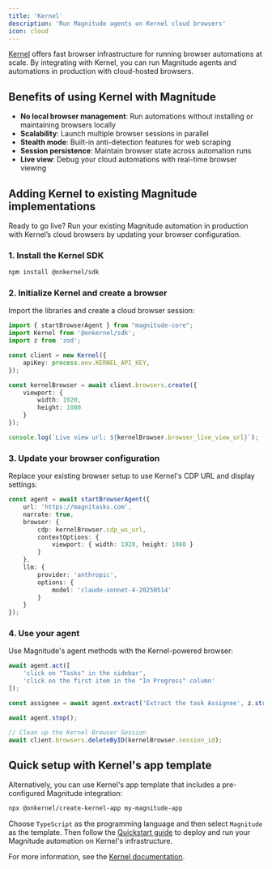 ```yaml
---
title: 'Kernel'
description: 'Run Magnitude agents on Kernel cloud browsers'
icon: cloud
---
```


[Kernel](https://www.onkernel.com/docs/introduction) offers fast browser infrastructure for running browser automations at scale. By integrating with Kernel, you can run Magnitude agents and automations in production with cloud-hosted browsers.

## Benefits of using Kernel with Magnitude

- **No local browser management**: Run automations without installing or maintaining browsers locally
- **Scalability**: Launch multiple browser sessions in parallel
- **Stealth mode**: Built-in anti-detection features for web scraping
- **Session persistence**: Maintain browser state across automation runs
- **Live view**: Debug your cloud automations with real-time browser viewing

## Adding Kernel to existing Magnitude implementations

Ready to go live? Run your existing Magnitude automation in production with Kernel’s cloud browsers by updating your browser configuration.

### 1. Install the Kernel SDK

```bash
npm install @onkernel/sdk
```

### 2. Initialize Kernel and create a browser

Import the libraries and create a cloud browser session:

```typescript
import { startBrowserAgent } from "magnitude-core";
import Kernel from '@onkernel/sdk';
import z from 'zod';

const client = new Kernel({
    apiKey: process.env.KERNEL_API_KEY,
});

const kernelBrowser = await client.browsers.create({
    viewport: {
        width: 1920,
        height: 1080
    }
});

console.log(`Live view url: ${kernelBrowser.browser_live_view_url}`);
```

### 3. Update your browser configuration

Replace your existing browser setup to use Kernel's CDP URL and display settings:

```typescript
const agent = await startBrowserAgent({
    url: 'https://magnitasks.com',
    narrate: true,
    browser: {
        cdp: kernelBrowser.cdp_ws_url,
        contextOptions: {
            viewport: { width: 1920, height: 1080 }
        }
    },
    llm: {
        provider: 'anthropic',
        options: {
            model: 'claude-sonnet-4-20250514'
        }
    }
});
```

### 4. Use your agent

Use Magnitude's agent methods with the Kernel-powered browser:

```typescript
await agent.act([
    'click on "Tasks" in the sidebar',
    'click on the first item in the "In Progress" column'
]);

const assignee = await agent.extract('Extract the task Assignee', z.string());

await agent.stop();

// Clean up the Kernel Browser Session
await client.browsers.deleteByID(kernelBrowser.session_id);
```

## Quick setup with Kernel's app template

Alternatively, you can use Kernel's app template that includes a pre-configured Magnitude integration:

```bash
npx @onkernel/create-kernel-app my-magnitude-app
```

Choose `TypeScript` as the programming language and then select `Magnitude` as the template. Then follow the [Quickstart guide](https://www.onkernel.com/docs/quickstart) to deploy and run your Magnitude automation on Kernel's infrastructure.

For more information, see the [Kernel documentation](https://www.onkernel.com/docs/integrations/magnitude).

